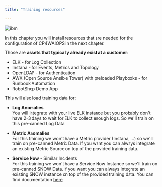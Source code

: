 ```yaml
---
title: "Training resources"

---
```




![ibm](./../images/ibm/1_CXk3Ocs_Gizl684EP5YC7Q.png)


In this chapter you will install resources that are needed for the configuration of CP4WAIOPS in the next chapter.

Those are **assets that typically already exist at a customer**:

* ELK - for Log Collection
* Instana - for Events, Metrics and Topology
* OpenLDAP - for Authentication
* AWX (Open Source Ansible Tower) with preloaded Playbooks - for Runbook Automation
* RobotShop Demo App

This will also load training data for:

* **Log Anomalies**\
	You will integrate with your live ELK instance but you probably don't have 2-3 days to wait for ELK to collect enough logs.
	So we'll train on this pre-canned Log Data.
	
* **Metric Anomalies**\
	For this training we won't have a Metric provider (Instana, ...) so we'll train on pre-canned Metric Data.
	If you want you can always integrate an existing Metric Source on top of the provided training data.
	
* **Service Now** - Similar Incidents\
	For this training we won't have a Service Now Instance so we'll train on pre-canned SNOW Data.
	If you want you can always integrate an existing SNOW instance on top of the provided training data.
	You can find documentation [here](./INTEGRATION_SNOW.md)